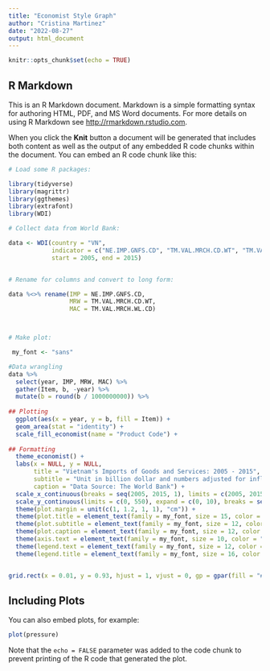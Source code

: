 ---
title: "Economist Style Graph"
author: "Cristina Martinez"
date: "2022-08-27"
output: html_document
---

```{r setup, include=FALSE}
knitr::opts_chunk$set(echo = TRUE)
```

## R Markdown

This is an R Markdown document. Markdown is a simple formatting syntax for authoring HTML, PDF, and MS Word documents. For more details on using R Markdown see <http://rmarkdown.rstudio.com>.

When you click the **Knit** button a document will be generated that includes both content as well as the output of any embedded R code chunks within the document. You can embed an R code chunk like this:

```{r}


# Load some R packages: 

library(tidyverse)
library(magrittr)
library(ggthemes)
library(extrafont)
library(WDI)

# Collect data from World Bank: 

data <- WDI(country = "VN", 
            indicator = c("NE.IMP.GNFS.CD", "TM.VAL.MRCH.CD.WT", "TM.VAL.MRCH.WL.CD"), 
            start = 2005, end = 2015)


# Rename for columns and convert to long form: 

data %<>% rename(IMP = NE.IMP.GNFS.CD, 
                 MRW = TM.VAL.MRCH.CD.WT, 
                 MAC = TM.VAL.MRCH.WL.CD)



# Make plot: 

 my_font <- "sans"

#Data wrangling 
data %>%  
  select(year, IMP, MRW, MAC) %>% 
  gather(Item, b, -year) %>% 
  mutate(b = round(b / 1000000000)) %>% 
  
## Plotting
  ggplot(aes(x = year, y = b, fill = Item)) + 
  geom_area(stat = "identity") + 
  scale_fill_economist(name = "Product Code") + 
  
## Formatting
  theme_economist() + 
  labs(x = NULL, y = NULL, 
       title = "Vietnam's Imports of Goods and Services: 2005 - 2015", 
       subtitle = "Unit in billion dollar and numbers adjusted for inflation rate and price of 2015.", 
       caption = "Data Source: The World Bank") + 
  scale_x_continuous(breaks = seq(2005, 2015, 1), limits = c(2005, 2015.2), expand = c(0, 0)) + 
  scale_y_continuous(limits = c(0, 550), expand = c(0, 10), breaks = seq(0, 550, 100)) + 
  theme(plot.margin = unit(c(1, 1.2, 1, 1), "cm")) + 
  theme(plot.title = element_text(family = my_font, size = 15, color = "gray20")) + 
  theme(plot.subtitle = element_text(family = my_font, size = 12, color = "gray40")) + 
  theme(plot.caption = element_text(family = my_font, size = 12, color = "gray40")) + 
  theme(axis.text = element_text(family = my_font, size = 10, color = "gray30")) + 
  theme(legend.text = element_text(family = my_font, size = 12, color = "grey30")) + 
  theme(legend.title = element_text(family = my_font, size = 16, color = "grey30")) 


grid.rect(x = 0.01, y = 0.93, hjust = 1, vjust = 0, gp = gpar(fill = "#e5001c", lwd = 1)) 

```

## Including Plots

You can also embed plots, for example:

```{r pressure, echo=FALSE}
plot(pressure)
```

Note that the `echo = FALSE` parameter was added to the code chunk to prevent printing of the R code that generated the plot.
